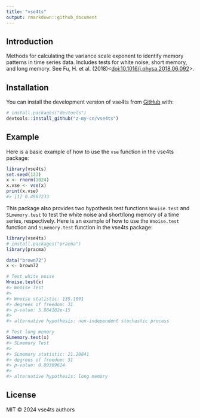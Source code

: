 ```yaml
---
title: "vse4ts"
output: rmarkdown::github_document
---
```


<!-- badges: start -->

<!-- badges: end -->

## Introduction

Methods for calculating the variance scale exponent to identify memory patterns in time series data. Includes tests for white noise, short memory, and long memory. See Fu, H. et al. (2018)\<<doi:10.1016/j.physa.2018.06.092>\>.

## Installation

You can install the development version of vse4ts from [GitHub](https://github.com/z-my-cn/vse4ts) with:

``` r
# install.packages("devtools")
devtools::install_github("z-my-cn/vse4ts")
```

## Example

Here is a basic example of how to use the `vse` function in the vse4ts package:

``` r
library(vse4ts)
set.seed(123)
x <- rnorm(1024)
x.vse <- vse(x)
print(x.vse)
#> [1] 0.4987233
```

This package also provides two hypothesis test functions `Wnoise.test` and `SLmemory.test` to test the white noise and short/long memory of a time series, respectively. Here is an example of how to use the `Wnoise.test` function and `SLmemory.test` function in the vse4ts package:

``` r
library(vse4ts)
# install.packages("pracma")
library(pracma)

data("brown72")
x <- brown72

# Test white noise
Wnoise.test(x)
#> Wnoise Test
#>
#> Wnoise statistic: 135.1091
#> degrees of freedom: 31
#> p-value: 5.884182e-15
#>
#> alternative hypothesis: non-independent stochastic process

# Test long memory
SLmemory.test(x)
#> SLmemory Test
#>
#> SLmemory statistic: 21.20841
#> degrees of freedom: 31
#> p-value: 0.09369624
#>
#> alternative hypothesis: long memory
```

## License

MIT © 2024 vse4ts authors
